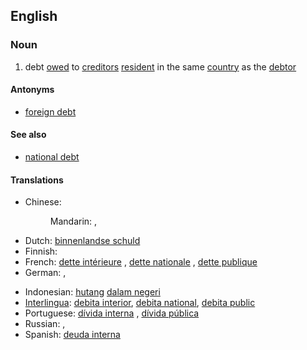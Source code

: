 ==English==

===Noun===
{{en-noun|head=[[domestic]] [[debt]]|~}}

# {{context|economics|lang=en}} debt [[owe]]d to [[creditor]]s [[resident]] in the same [[country]] as the [[debtor]]

====Antonyms====
* [[foreign debt]]

====See also====
* [[national debt]]

====Translations====
{{trans-top|debt owed to creditors resident in the same country as debtor}}
* Chinese:
*: Mandarin: {{t|cmn|內債|sc=Hani}}, {{t|cmn|内债|tr=nèizhài|sc=Hani}}
* Dutch: [[binnenlandse schuld]] {{f}}
* Finnish: {{t-|fi|kotimainen velka}}
* French: [[dette intérieure]] {{f}}, [[dette nationale]] {{f}}, [[dette publique]] {{f}}
* German: {{t-|de|Inlandsschuld|f}}, {{t-|de|Inlandsverschuldung|f}}
{{trans-mid}}
* Indonesian: [[hutang]] [[dalam negeri]]
* [[Interlingua]]: [[debita interior]], [[debita national]], [[debita public]]
* Portuguese: [[dívida interna]] {{f}}, [[dívida pública]] {{f}}
* Russian: {{t-|ru|внутренний долг|m|tr=vnútrennij dolg|sc=Cyrl}}, {{t-|ru|внутренняя задолженность|f|tr=vnútrennjaja zadólžennost'|sc=Cyrl}}
* Spanish: [[deuda interna]] {{f}}
{{trans-bottom}}